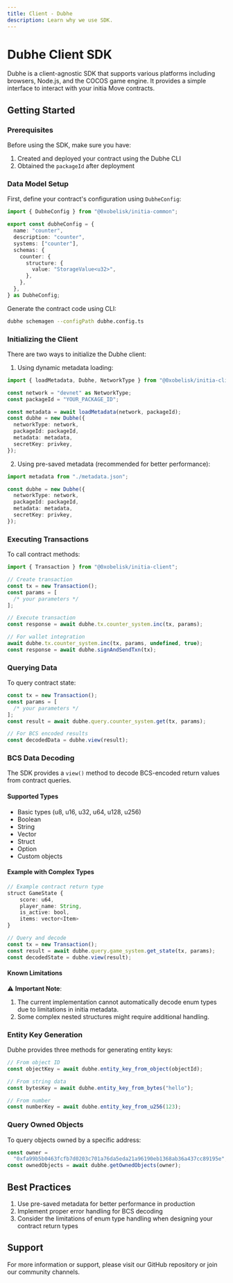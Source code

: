 ```yaml
---
title: Client - Dubhe
description: Learn why we use SDK.
---
```


# Dubhe Client SDK

Dubhe is a client-agnostic SDK that supports various platforms including browsers, Node.js, and the COCOS game engine. It provides a simple interface to interact with your initia Move contracts.

## Getting Started

### Prerequisites

Before using the SDK, make sure you have:

1. Created and deployed your contract using the Dubhe CLI
2. Obtained the `packageId` after deployment

### Data Model Setup

First, define your contract's configuration using `DubheConfig`:

```typescript
import { DubheConfig } from "@0xobelisk/initia-common";

export const dubheConfig = {
  name: "counter",
  description: "counter",
  systems: ["counter"],
  schemas: {
    counter: {
      structure: {
        value: "StorageValue<u32>",
      },
    },
  },
} as DubheConfig;
```

Generate the contract code using CLI:

```bash
dubhe schemagen --configPath dubhe.config.ts
```

### Initializing the Client

There are two ways to initialize the Dubhe client:

1. Using dynamic metadata loading:

```typescript
import { loadMetadata, Dubhe, NetworkType } from "@0xobelisk/initia-client";

const network = "devnet" as NetworkType;
const packageId = "YOUR_PACKAGE_ID";

const metadata = await loadMetadata(network, packageId);
const dubhe = new Dubhe({
  networkType: network,
  packageId: packageId,
  metadata: metadata,
  secretKey: privkey,
});
```

2. Using pre-saved metadata (recommended for better performance):

```typescript
import metadata from "./metadata.json";

const dubhe = new Dubhe({
  networkType: network,
  packageId: packageId,
  metadata: metadata,
  secretKey: privkey,
});
```

### Executing Transactions

To call contract methods:

```typescript
import { Transaction } from "@0xobelisk/initia-client";

// Create transaction
const tx = new Transaction();
const params = [
  /* your parameters */
];

// Execute transaction
const response = await dubhe.tx.counter_system.inc(tx, params);

// For wallet integration
await dubhe.tx.counter_system.inc(tx, params, undefined, true);
const response = await dubhe.signAndSendTxn(tx);
```

### Querying Data

To query contract state:

```typescript
const tx = new Transaction();
const params = [
  /* your parameters */
];
const result = await dubhe.query.counter_system.get(tx, params);

// For BCS encoded results
const decodedData = dubhe.view(result);
```

### BCS Data Decoding

The SDK provides a `view()` method to decode BCS-encoded return values from contract queries.

#### Supported Types

- Basic types (u8, u16, u32, u64, u128, u256)
- Boolean
- String
- Vector
- Struct
- Option
- Custom objects

#### Example with Complex Types

```typescript
// Example contract return type
struct GameState {
    score: u64,
    player_name: String,
    is_active: bool,
    items: vector<Item>
}

// Query and decode
const tx = new Transaction();
const result = await dubhe.query.game_system.get_state(tx, params);
const decodedState = dubhe.view(result);
```

#### Known Limitations

⚠️ **Important Note**:

1. The current implementation cannot automatically decode enum types due to limitations in initia metadata.
2. Some complex nested structures might require additional handling.

### Entity Key Generation

Dubhe provides three methods for generating entity keys:

```typescript
// From object ID
const objectKey = await dubhe.entity_key_from_object(objectId);

// From string data
const bytesKey = await dubhe.entity_key_from_bytes("hello");

// From number
const numberKey = await dubhe.entity_key_from_u256(123);
```

### Query Owned Objects

To query objects owned by a specific address:

```typescript
const owner =
  "0xfa99b5b0463fcfb7d0203c701a76da5eda21a96190eb1368ab36a437cc89195e";
const ownedObjects = await dubhe.getOwnedObjects(owner);
```

## Best Practices

1. Use pre-saved metadata for better performance in production
2. Implement proper error handling for BCS decoding
3. Consider the limitations of enum type handling when designing your contract return types

## Support

For more information or support, please visit our GitHub repository or join our community channels.
